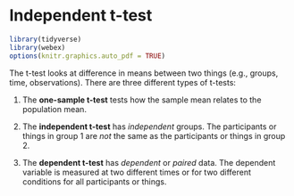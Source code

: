 # Independent t-test

```r
library(tidyverse)
library(webex)
options(knitr.graphics.auto_pdf = TRUE)
```

The t-test looks at difference in means between two things (e.g., groups, time, observations). There are three different types of t-tests:

1.  The **one-sample t-test** tests how the sample mean relates to the population mean.

2.  The **independent t-test** has *independent* groups. The participants or things in group 1 are *not* the same as the participants or things in group 2.

3.  The **dependent t-test** has *dependent* or *paired* data. The dependent variable is measured at two different times or for two different conditions for all participants or things.